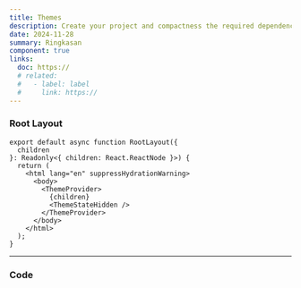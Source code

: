 ```yaml
---
title: Themes
description: Create your project and compactness the required dependencies.
date: 2024-11-28
summary: Ringkasan
component: true
links:
  doc: https://
  # related:
  #   - label: label
  #     link: https://
---
```


### Root Layout

```tsx showLineNumbers{number} /ThemeProvider/#ot  title="app/layout.tsx" caption="add your layout root"
export default async function RootLayout({
  children
}: Readonly<{ children: React.ReactNode }>) {
  return (
    <html lang="en" suppressHydrationWarning>
      <body>
        <ThemeProvider>
          {children}
          <ThemeStateHidden />
        </ThemeProvider>
      </body>
    </html>
  );
}
```

---

### Code
